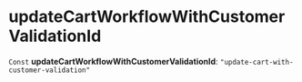 
# updateCartWorkflowWithCustomerValidationId

 `Const` **updateCartWorkflowWithCustomerValidationId**: `"update-cart-with-customer-validation"`
